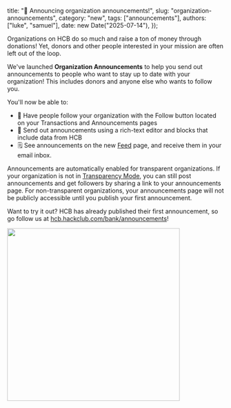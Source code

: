   title: "📣 Announcing organization announcements!",
  slug: "organization-announcements",
  category: "new",
  tags: ["announcements"],
  authors: ["luke", "samuel"],
  date: new Date("2025-07-14"),
});

Organizations on HCB do so much and raise a ton of money through donations! Yet, donors and other people interested in your mission are often left out of the loop.

We've launched <b>Organization Announcements</b> to help you send out announcements to people who want to stay up to date with your organization! This includes donors and anyone else who wants to follow you.

You'll now be able to:
- 👥 Have people follow your organization with the Follow button located on your Transactions and Announcements pages
- 📣 Send out announcements using a rich-text editor and blocks that include data from HCB
- 🗒️ See announcements on the new <a href="https://hcb.hackclub.com/my/feed">Feed</a> page, and receive them in your email inbox.

Announcements are automatically enabled for transparent organizations. If your organization is not in <a href="https://blog.hcb.hackclub.com/posts/transparent-finances-optional-feature-151427">Transparency Mode</a>, you can still post announcements and get followers by sharing a link to your announcements page. For non-transparent organizations, your announcements page will not be publicly accessible until you publish your first announcement.

Want to try it out? HCB has already published their first announcement, so go follow us at [hcb.hackclub.com/bank/announcements](https://hcb.hackclub.com/bank/announcements)!

<img src="https://hc-cdn.hel1.your-objectstorage.com/s/v3/e8548de0e70200e4139d0429cf49dd9c9b939c15_pawelzmarlak-2025-07-18t16_01_43.399z.png" width="400px" />
